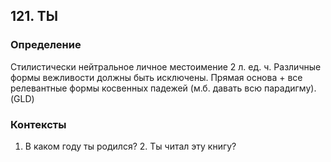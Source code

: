 ## 121. ТЫ
### Определение
Стилистически нейтральное личное местоимение 2 л. ед. ч. Различные формы вежливости должны быть исключены. Прямая основа + все релевантные формы косвенных падежей (м.б. давать всю парадигму). (GLD)

### Контексты
1. В каком году ты родился? 2. Ты читал эту книгу?

